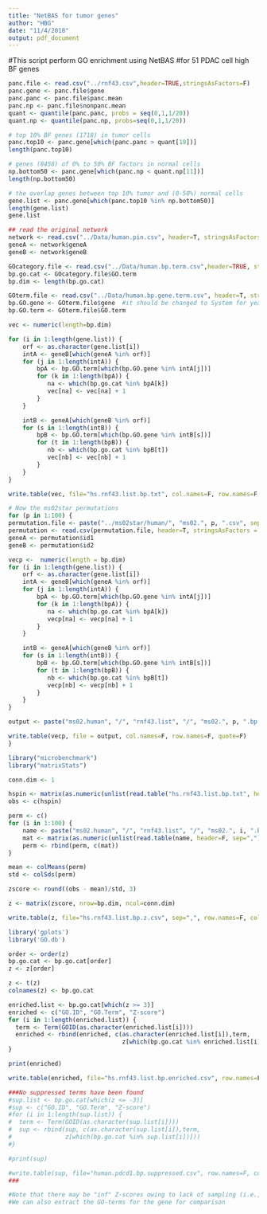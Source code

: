 ```yaml
---
title: "NetBAS for tumor genes"
author: "HBG"
date: "11/4/2018"
output: pdf_document
---
```


#This script perform GO enrichment using NetBAS
#for 51 PDAC cell high BF genes

```r
panc.file <- read.csv("../rnf43.csv",header=TRUE,stringsAsFactors=F)
panc.gene <- panc.file$gene
panc.panc <- panc.file$panc.mean
panc.np <- panc.file$nonpanc.mean
quant <- quantile(panc.panc, probs = seq(0,1,1/20))
quant.np <- quantile(panc.np, probs=seq(0,1,1/20))

# top 10% BF genes (1718) in tumor cells
panc.top10 <- panc.gene[which(panc.panc > quant[19])]
length(panc.top10)

# genes (8458) of 0% to 50% BF factors in normal cells
np.bottom50 <- panc.gene[which(panc.np < quant.np[11])]
length(np.bottom50)

# the overlap genes between top 10% tumor and (0-50%) normal cells
gene.list <- panc.gene[which(panc.top10 %in% np.bottom50)]
length(gene.list)
gene.list
```

```r
## read the original network
network <- read.csv("../Data/human.pin.csv", header=T, stringsAsFactors=F)
geneA <- network$geneA
geneB <- network$geneB

GOcategory.file <- read.csv("../Data/human.bp.term.csv",header=TRUE, stringsAsFactors=F)
bp.go.cat <- GOcategory.file$GO.term
bp.dim <- length(bp.go.cat)

GOterm.file <- read.csv("../Data/human.bp.gene.term.csv", header=T, stringsAsFactors=F)
bp.GO.gene <- GOterm.file$gene  #it should be changed to System for yeast pin
bp.GO.term <- GOterm.file$GO.term

vec <- numeric(length=bp.dim)

for (i in 1:length(gene.list)) {
    orf <- as.character(gene.list[i])
    intA <- geneB[which(geneA %in% orf)]
    for (j in 1:length(intA)) {
        bpA <- bp.GO.term[which(bp.GO.gene %in% intA[j])]
        for (k in 1:length(bpA)) {
           na <- which(bp.go.cat %in% bpA[k])
           vec[na] <- vec[na] + 1
        }
    }

    intB <- geneA[which(geneB %in% orf)]
    for (s in 1:length(intB)) {
        bpB <- bp.GO.term[which(bp.GO.gene %in% intB[s])]
        for (t in 1:length(bpB)) {
           nb <- which(bp.go.cat %in% bpB[t])
           vec[nb] <- vec[nb] + 1
        }
    }
}

write.table(vec, file="hs.rnf43.list.bp.txt", col.names=F, row.names=F, quote=F)
```

```r
# Now the ms02star permutations
for (p in 1:100) {
permutation.file <- paste("../ms02star/human/", "ms02.", p, ".csv", sep="")
permutation <- read.csv(permutation.file, header=T, stringsAsFactors = F)
geneA <- permutation$id1
geneB <- permutation$id2

vecp <-  numeric(length = bp.dim)
for (i in 1:length(gene.list)) {
    orf <- as.character(gene.list[i])
    intA <- geneB[which(geneA %in% orf)]
    for (j in 1:length(intA)) {
        bpA <- bp.GO.term[which(bp.GO.gene %in% intA[j])]
        for (k in 1:length(bpA)) {
           na <- which(bp.go.cat %in% bpA[k])
           vecp[na] <- vecp[na] + 1
        }
    }

    intB <- geneA[which(geneB %in% orf)]
    for (s in 1:length(intB)) {
        bpB <- bp.GO.term[which(bp.GO.gene %in% intB[s])]
        for (t in 1:length(bpB)) {
           nb <- which(bp.go.cat %in% bpB[t])
           vecp[nb] <- vecp[nb] + 1
        }
    }
}

output <- paste("ms02.human", "/", "rnf43.list", "/", "ms02.", p, ".bp.matrix.csv", sep="")

write.table(vecp, file = output, col.names=F, row.names=F, quote=F)
}

```

```r
library("microbenchmark")
library("matrixStats")

conn.dim <- 1

hspin <- matrix(as.numeric(unlist(read.table("hs.rnf43.list.bp.txt", header=F, sep=","))), nrow=bp.dim, ncol=conn.dim)
obs <- c(hspin)

perm <- c()
for (i in 1:100) {
    name <- paste("ms02.human", "/", "rnf43.list", "/", "ms02.", i, ".bp.matrix.csv", sep="")
    mat <- matrix(as.numeric(unlist(read.table(name, header=F, sep=","))), nrow=bp.dim, ncol=conn.dim)
    perm <- rbind(perm, c(mat))
}

mean <- colMeans(perm)
std <- colSds(perm)

zscore <- round((obs - mean)/std, 3)

z <- matrix(zscore, nrow=bp.dim, ncol=conn.dim)

write.table(z, file="hs.rnf43.list.bp.z.csv", sep=",", row.names=F, col.names=F, quote=F)
```

```r
library('gplots')
library('GO.db')

order <- order(z)
bp.go.cat <- bp.go.cat[order]
z <- z[order]

z <- t(z)
colnames(z) <- bp.go.cat

enriched.list <- bp.go.cat[which(z >= 3)]
enriched <- c("GO.ID", "GO.Term", "Z-score")
for (i in 1:length(enriched.list)) {
  term <- Term(GOID(as.character(enriched.list[i])))
  enriched <- rbind(enriched, c(as.character(enriched.list[i]),term,
                                z[which(bp.go.cat %in% enriched.list[i])]))
}

print(enriched)

write.table(enriched, file="hs.rnf43.list.bp.enriched.csv", row.names=F, col.names=F, quote=F, sep="\t")

###No suppressed terms have been found
#sup.list <- bp.go.cat[which(z <= -3)]
#sup <- c("GO.ID", "GO.Term", "Z-score")
#for (i in 1:length(sup.list)) {
#  term <- Term(GOID(as.character(sup.list[i])))
#  sup <- rbind(sup, c(as.character(sup.list[i]),term,
#               z[which(bp.go.cat %in% sup.list[i])]))
#}

#print(sup)

#write.table(sup, file="human.pdcd1.bp.suppressed.csv", row.names=F, col.names=F, quote=F, sep="\t")
###

#Note that there may be "inf" Z-scores owing to lack of sampling (i.e., zero in standard deviations)
#We can also extract the GO-terms for the gene for comparison

```

